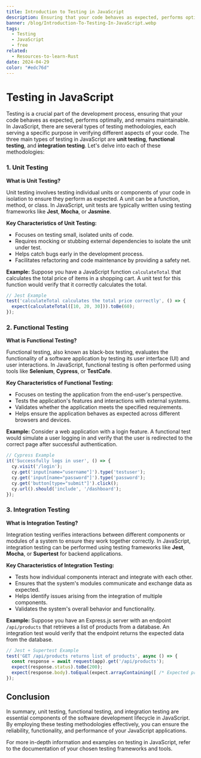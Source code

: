 ```yaml
---
title: Introduction to Testing in JavaScript
description: Ensuring that your code behaves as expected, performs optimally, and remains maintainable with JavaScript testing.
banner: /blog/Introduction-To-Testing-In-JavaScript.webp
tags:
  - Testing
  - JavaScript
  - free
related:
  - Resources-to-learn-Rust
date: 2024-04-29
color: "#edc76d"
---
```


# Testing in JavaScript

Testing is a crucial part of the development process, ensuring that your code behaves as expected, performs optimally, and remains maintainable. In JavaScript, there are several types of testing methodologies, each serving a specific purpose in verifying different aspects of your code. The three main types of testing in JavaScript are **unit testing**, **functional testing**, and **integration testing**. Let's delve into each of these methodologies:

### 1. Unit Testing

**What is Unit Testing?**

Unit testing involves testing individual units or components of your code in isolation to ensure they perform as expected. A unit can be a function, method, or class. In JavaScript, unit tests are typically written using testing frameworks like **Jest**, **Mocha**, or **Jasmine**.

**Key Characteristics of Unit Testing:**
- Focuses on testing small, isolated units of code.
- Requires mocking or stubbing external dependencies to isolate the unit under test.
- Helps catch bugs early in the development process.
- Facilitates refactoring and code maintenance by providing a safety net.

**Example:**
Suppose you have a JavaScript function `calculateTotal` that calculates the total price of items in a shopping cart. A unit test for this function would verify that it correctly calculates the total.

```javascript
// Jest Example
test('calculateTotal calculates the total price correctly', () => {
  expect(calculateTotal([10, 20, 30])).toBe(60);
});
```

### 2. Functional Testing

**What is Functional Testing?**

Functional testing, also known as black-box testing, evaluates the functionality of a software application by testing its user interface (UI) and user interactions. In JavaScript, functional testing is often performed using tools like **Selenium**, **Cypress**, or **TestCafe**.

**Key Characteristics of Functional Testing:**
- Focuses on testing the application from the end-user's perspective.
- Tests the application's features and interactions with external systems.
- Validates whether the application meets the specified requirements.
- Helps ensure the application behaves as expected across different browsers and devices.

**Example:**
Consider a web application with a login feature. A functional test would simulate a user logging in and verify that the user is redirected to the correct page after successful authentication.

```javascript
// Cypress Example
it('Successfully logs in user', () => {
  cy.visit('/login');
  cy.get('input[name="username"]').type('testuser');
  cy.get('input[name="password"]').type('password');
  cy.get('button[type="submit"]').click();
  cy.url().should('include', '/dashboard');
});
```

### 3. Integration Testing

**What is Integration Testing?**

Integration testing verifies interactions between different components or modules of a system to ensure they work together correctly. In JavaScript, integration testing can be performed using testing frameworks like **Jest**, **Mocha**, or **Supertest** for backend applications.

**Key Characteristics of Integration Testing:**
- Tests how individual components interact and integrate with each other.
- Ensures that the system's modules communicate and exchange data as expected.
- Helps identify issues arising from the integration of multiple components.
- Validates the system's overall behavior and functionality.

**Example:**
Suppose you have an Express.js server with an endpoint `/api/products` that retrieves a list of products from a database. An integration test would verify that the endpoint returns the expected data from the database.

```javascript
// Jest + Supertest Example
test('GET /api/products returns list of products', async () => {
  const response = await request(app).get('/api/products');
  expect(response.status).toBe(200);
  expect(response.body).toEqual(expect.arrayContaining([ /* Expected product data */ ]));
});
```

## Conclusion

In summary, unit testing, functional testing, and integration testing are essential components of the software development lifecycle in JavaScript. By employing these testing methodologies effectively, you can ensure the reliability, functionality, and performance of your JavaScript applications.

For more in-depth information and examples on testing in JavaScript, refer to the documentation of your chosen testing frameworks and tools.
